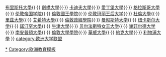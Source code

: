 {{navbox
|name  = 罗素大学集团
|title = [[罗素大学集团]]
|list1 = [[伯明翰大學]]{{·}} [[布里斯托大學]]{{·}} [[劍橋大學]]{{·}} [[卡迪夫大學]]{{·}} [[愛丁堡大學]]{{·}} [[格拉斯哥大學]]{{·}} [[伦敦帝国学院]]{{·}} [[倫敦國王學院]]{{·}} [[伦敦玛丽王后大学]]{{·}} [[杜倫大學]]{{·}} [[里茲大學]]{{·}} [[艾希特大學]]{{·}} [[倫敦政治經濟學院|倫敦政經學院]]{{·}} [[曼彻斯特大学]]{{·}} [[纽卡斯尔大学]]{{·}} [[諾汀罕大學]]{{·}} [[牛津大學]]{{·}} [[贝尔法斯特女王大学]]{{·}} [[谢菲尔德大学]]{{·}} [[南安普頓大學]]{{·}} [[倫敦大學學院]]{{·}} [[華威大學]]{{·}} [[英國約克大學|約克大學]]{{·}} [[利物浦大學]]
}}<noinclude>
[[Category:罗素大学集团|*]]
[[category:欧洲大学联盟]]
[[Category:欧洲教育模板]]
</noinclude>